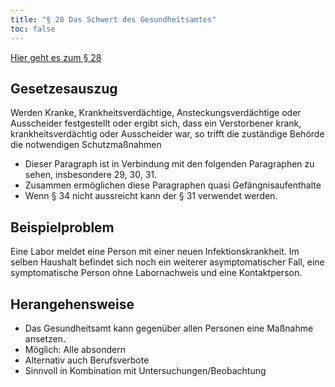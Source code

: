 ```yaml
---
title: "§ 28 Das Schwert des Gesundheitsamtes"
toc: false
---
```


[Hier geht es zum § 28](https://www.gesetze-im-internet.de/ifsg/__28.html)

::: {.callout-tip}
## Gesetzesauszug
Werden Kranke, Krankheitsverdächtige, Ansteckungsverdächtige oder Ausscheider festgestellt oder ergibt sich, dass ein Verstorbener krank, krankheitsverdächtig oder Ausscheider war, so trifft die zuständige Behörde die notwendigen Schutzmaßnahmen
:::

* Dieser Paragraph ist in Verbindung mit den folgenden Paragraphen zu sehen, insbesondere 29, 30, 31.
* Zusammen ermöglichen diese Paragraphen quasi Gefängnisaufenthalte
* Wenn § 34 nicht aussreicht kann der § 31 verwendet werden.

::: {.panel-tabset}
## Beispielproblem
Eine Labor meldet eine Person mit einer neuen Infektionskrankheit. Im selben Haushalt befindet sich noch ein weiterer asymptomatischer Fall, eine symptomatische Person ohne Labornachweis und eine Kontaktperson. 

## Herangehensweise
* Das Gesundheitsamt kann gegenüber allen Personen eine Maßnahme ansetzen.
* Möglich: Alle absondern
* Alternativ auch Berufsverbote
* Sinnvoll in Kombination mit Untersuchungen/Beobachtung
:::

